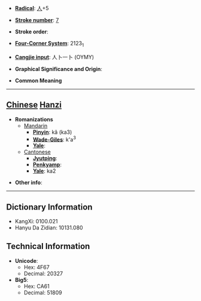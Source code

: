 * '''[[Wiktionary:Chinese radical index| Radical]]''': [[Wiktionary:Chinese radical index 人|人]]+5

* '''[[Wiktionary:Chinese total strokes index|Stroke number]]''': [[Wiktionary:Chinese total strokes index 7|7]]

* '''Stroke order''': 

* '''[[Wiktionary:Chinese four corner index|Four-Corner System]]''': 2123<sub>1</sub>

* '''[[Wiktionary:Chinese Cangjie index|Cangjie input]]''': 人卜一卜 (OYMY)

* '''Graphical Significance and Origin''': 

* '''Common Meaning'''

----

== [[Chinese]] [[Hanzi]] ==

* '''Romanizations'''
** [[Mandarin]]
*** '''[[Pinyin]]''': kǎ (ka3)
*** '''[[Wade-Giles]]''': k'a<sup>3</sup>
*** '''[[Yale]]''': 
**[[Cantonese]]
***'''[[Jyutping]]''':
***'''[[Penkyamp]]''': 
***'''[[Yale]]''': ka2

* '''Other info''': 

----

== Dictionary Information ==

* KangXi: 0100.021
* Hanyu Da Zidian: 10131.080

== Technical Information ==

* '''Unicode''':
** Hex: 4F67
** Decimal: 20327
* '''Big5''':
** Hex: CA61
** Decimal: 51809